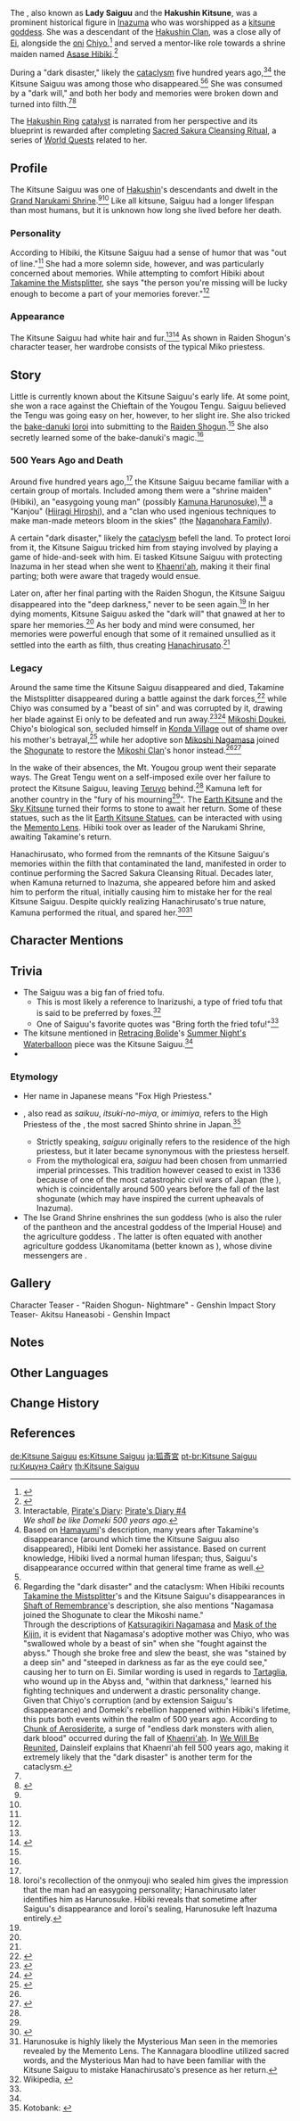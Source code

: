 {{Character Infobox
|image            = NPC Kitsune Saiguu.png
|realname         = <!-- she is only referred by titles and her real name remains unknown ("the" Kitsune Saiguu in her quests and "the" Hakushin Kitsune (JP: 白辰の狐 "the Fox of Hakushin") in Hakushin Ring -->
|type             = Mentioned
|deceased         = Past
|region           = Inazuma
|affiliation      = Hakushin Clan
|affiliation2     = Grand Narukami Shrine
|affiliation3     = Ei
|affiliation4     = Youkai
|ancestry         = [[Hakushin Clan]]
|title            = Lady Kitsune
}}
The {{Lang|'''Kitsune Saiguu'''|ja={{rubi|狐|きつね|斎|さい|宮|ぐう}}}}, also known as '''Lady Saiguu''' and the '''Hakushin Kitsune''', was a prominent historical figure in [[Inazuma]] who was worshipped as a [[kitsune]] [[god]]dess. She was a descendant of the [[Hakushin Clan]], was a close ally of [[Ei]], alongside the [[oni]] [[Chiyo]],<ref name="Hakushin Ring">{{Ref/Weapon|Hakushin Ring}}</ref> and served a mentor-like role towards a shrine maiden named [[Asase Hibiki]].<ref name="Shimenawa">{{Ref/ArtiSet|Shimenawa's Reminiscence}}</ref>

During a "dark disaster," likely the [[cataclysm]] five hundred years ago,<ref name="500 years">Interactable, [[Pirate's Diary]]: [[Pirate's Diary#Pirate's Diary #4|Pirate's Diary #4]]<br />''We shall be like Domeki 500 years ago.''</ref><ref group="Note">Based on [[Hamayumi]]'s description, many years after Takamine's disappearance (around which time the Kitsune Saiguu also disappeared), Hibiki lent Domeki her assistance. Based on current knowledge, Hibiki lived a normal human lifespan; thus, Saiguu's disappearance occurred within that general time frame as well.</ref> the Kitsune Saiguu was among those who disappeared.<ref name="Shimenawa" /><ref group="Note">Regarding the "dark disaster" and the cataclysm: When Hibiki recounts [[Takamine the Mistsplitter]]'s and the Kitsune Saiguu's disappearances in [[Shimenawa's Reminiscence#Shaft of Remembrance|Shaft of Remembrance]]'s description, she also mentions "Nagamasa joined the Shogunate to clear the Mikoshi name."<br />Through the descriptions of [[Katsuragikiri Nagamasa]] and [[Mask of the Kijin]], it is evident that Nagamasa's adoptive mother was Chiyo, who was "swallowed whole by a beast of sin" when she "fought against the abyss." Though she broke free and slew the beast, she was "stained by a deep sin" and "steeped in darkness as far as the eye could see," causing her to turn on Ei. Similar wording is used in regards to [[Tartaglia/Lore#Character Story 4|Tartaglia]], who wound up in the Abyss and, "within that darkness," learned his fighting techniques and underwent a drastic personality change.<br />Given that Chiyo's corruption (and by extension Saiguu's disappearance) and Domeki's rebellion happened within Hibiki's lifetime, this puts both events within the realm of 500 years ago. According to [[Chunk of Aerosiderite]], a surge of "endless dark monsters with alien, dark blood" occurred during the fall of [[Khaenri'ah]]. In [[We Will Be Reunited]], Dainsleif explains that Khaenri'ah fell 500 years ago, making it extremely likely that the "dark disaster" is another term for the cataclysm.</ref> She was consumed by a "dark will," and both her body and memories were broken down and turned into filth.<ref name="Hakushin Ring" /><ref name="Yougou Cleansing">{{Ref/Quest|Yougou Cleansing}}</ref>

The [[Hakushin Ring]] [[catalyst]] is narrated from her perspective and its blueprint is rewarded after completing [[Sacred Sakura Cleansing Ritual]], a series of [[World Quest]]s related to her.

==Profile==
The Kitsune Saiguu was one of [[Hakushin]]'s descendants and dwelt in the [[Grand Narukami Shrine]].<ref name="Hakushin Ring" /><ref name="Shimenawa" /> Like all kitsune, Saiguu had a longer lifespan than most humans, but it is unknown how long she lived before her death.

===Personality===
{{Quote
|Losing one's memory is no different from losing one's life. It is like death amidst darkness eternal.
|Kitsune Saiguu<ref name = "Shimenawa" />
}}
According to Hibiki, the Kitsune Saiguu had a sense of humor that was "out of line."<ref name="Shimenawa" /> She had a more solemn side, however, and was particularly concerned about memories. While attempting to comfort Hibiki about [[Takamine the Mistsplitter]], she says "the person you're missing will be lucky enough to become a part of your memories forever."<ref name="Shimenawa" />

===Appearance===
The Kitsune Saiguu had white hair and fur.<ref name="Shimenawa" /><ref name="Tanuki-Bayashi">{{Ref/Quest|Tanuki-Bayashi in the Forest}}</ref> As shown in Raiden Shogun's character teaser, her wardrobe consists of the typical Miko priestess.

==Story==
Little is currently known about the Kitsune Saiguu's early life. At some point, she won a race against the Chieftain of the Yougou Tengu. Saiguu believed the Tengu was going easy on her, however, to her slight ire. She also tricked the [[bake-danuki]] [[Ioroi]] into submitting to the [[Raiden Shogun]].<ref name="Hakushin Ring" /> She also secretly learned some of the bake-danuki's magic.<ref name="Tanuki-Bayashi" />

===500 Years Ago and Death===
{{Quote
|Do not be blinded. Do not waver. Keep walking the path that you believe in.|The Kitsune Saiguu to the Raiden Shogun, before their final parting<ref name="Yougou Cleansing" />
}}
Around five hundred years ago,<ref name="500 years" /> the Kitsune Saiguu became familiar with a certain group of mortals. Included among them were a "shrine maiden" (Hibiki), an "easygoing young man" (possibly [[Kamuna Harunosuke]]),<ref group="Note">Ioroi's recollection of the onmyouji who sealed him gives the impression that the man had an easygoing personality; Hanachirusato later identifies him as Harunosuke. Hibiki reveals that sometime after Saiguu's disappearance and Ioroi's sealing, Harunosuke left Inazuma entirely.</ref> a "Kanjou" ([[Hiiragi Hiroshi]]), and a "clan who used ingenious techniques to make man-made meteors bloom in the skies" (the [[Naganohara Family]]).

A certain "dark disaster," likely the [[cataclysm]] befell the land. To protect Ioroi from it, the Kitsune Saiguu tricked him from staying involved by playing a game of hide-and-seek with him. Ei tasked Kitsune Saiguu with protecting Inazuma in her stead when she went to [[Khaenri'ah]], making it their final parting; both were aware that tragedy would ensue.

Later on, after her final parting with the Raiden Shogun, the Kitsune Saiguu disappeared into the "deep darkness," never to be seen again.<ref name="Shimenawa" /> In her dying moments, Kitsune Saiguu asked the "dark will" that gnawed at her to spare her memories.<ref name="Hakushin Ring" /> As her body and mind were consumed, her memories were powerful enough that some of it remained unsullied as it settled into the earth as filth, thus creating [[Hanachirusato]].<ref name="Yougou Cleansing" />

===Legacy===
Around the same time the Kitsune Saiguu disappeared and died, Takamine the Mistsplitter disappeared during a battle against the dark forces,<ref>{{Ref/Weapon|Mistsplitter Reforged}}</ref> while Chiyo was consumed by a "beast of sin" and was corrupted by it, drawing her blade against Ei only to be defeated and run away.<ref>{{Ref/Item|Mask of the Kijin}}</ref><ref>{{Ref/Item|Narukami's Affection}}</ref> [[Iwakura Michihiro|Mikoshi Doukei]], Chiyo's biological son, secluded himself in [[Konda Village]] out of shame over his mother's betrayal,<ref>{{Ref/ArtiSet|Emblem of Severed Fate}}</ref> while her adoptive son [[Mikoshi Nagamasa]] joined the [[Shogunate]] to restore the [[Mikoshi Clan]]'s honor instead.<ref name="Shimenawa" /><ref>{{Ref/Weapon|Katsuragikiri Nagamasa}}</ref>

In the wake of their absences, the Mt. Yougou group went their separate ways. The Great Tengu went on a self-imposed exile over her failure to protect the Kitsune Saiguu, leaving [[Teruyo]] behind.<ref name="Shimenawa" /> Kamuna left for another country in the "fury of his mourning<ref name="Shimenawa" />". The [[Earth Kitsune]] and the [[Sky Kitsune]] turned their forms to stone to await her return. Some of these statues, such as the lit [[Earth Kitsune Statue]]s, can be interacted with using the [[Memento Lens]]. Hibiki took over as leader of the Narukami Shrine, awaiting Takamine's return.

Hanachirusato, who formed from the remnants of the Kitsune Saiguu's memories within the filth that contaminated the land, manifested in order to continue performing the Sacred Sakura Cleansing Ritual. Decades later, when Kamuna returned to Inazuma, she appeared before him and asked him to perform the ritual, initially causing him to mistake her for the real Kitsune Saiguu. Despite quickly realizing Hanachirusato's true nature, Kamuna performed the ritual, and spared her.<ref name="Sacrificial Offering">{{Ref/Quest|Sacrificial Offering}}</ref><ref group="Note">Harunosuke is highly likely the Mysterious Man seen in the memories revealed by the Memento Lens. The Kannagara bloodline utilized sacred words, and the Mysterious Man had to have been familiar with the Kitsune Saiguu to mistake Hanachirusato's presence as her return.</ref>

==Character Mentions==
{{Character Mentions}}

==Trivia==
* The Saiguu was a big fan of fried tofu.
** This is most likely a reference to Inarizushi, a type of fried tofu that is said to be preferred by foxes.<ref>Wikipedia, {{w|Sushi#Inarizushi|Sushi § Inarizushi}}</ref>
** One of Saiguu's favorite quotes was "Bring forth the fried tofu!"<ref name="Sacrificial Offering" />
* The kitsune mentioned in [[Retracing Bolide]]'s [[Retracing Bolide#Summer Night's Waterballoon|Summer Night's Waterballoon]] piece was the Kitsune Saiguu.<ref name="Hakushin Ring" />
* {{Character Furnishing Mentions}}

===Etymology===
* Her name in Japanese {{Lang|ja=狐斎宮}} means "Fox High Priestess."
*{{Lang|''{{w|Saiō|Saiguu}}''|ja=斎宮|ja_tl=purification shrine}}, also read as ''saikuu'', ''itsuki-no-miya'', or ''imimiya'', refers to the High Priestess of the {{w|Ise Grand Shrine}}, the most sacred Shinto shrine in Japan.<ref name="kotobank">Kotobank: [https://kotobank.jp/word/%E6%96%8E%E5%AE%AE-67778 {{ja|斎宮}}]</ref>
**Strictly speaking, ''saiguu'' originally refers to the residence of the high priestess, but it later became synonymous with the priestess herself.
**From the mythological era, ''saiguu'' had been chosen from unmarried imperial princesses. This tradition however ceased to exist in 1336 because of one of the most catastrophic civil wars of Japan (the {{w|Nanboku-chō period|Nanbokuchou War}}), which is coincidentally around 500 years before the fall of the last shogunate (which may have inspired the current upheavals of Inazuma).
*The Ise Grand Shrine enshrines the sun goddess {{w|Amaterasu}} (who is also the ruler of the pantheon and the ancestral goddess of the Imperial House) and the agriculture goddess {{w|Toyoukebime}}. The latter is often equated with another agriculture goddess Ukanomitama (better known as {{w|Inari Ōkami|Inari}}), whose divine messengers are {{Lang|foxes|ja=狐|ja_rm=kitsune}}.

==Gallery==
<gallery>
Character Teaser - "Raiden Shogun- Nightmare" - Genshin Impact
Story Teaser- Akitsu Haneasobi - Genshin Impact
</gallery>

==Notes==
{{Reflist|note=1}}

==Other Languages==
{{Other Languages
|en      = Kitsune Saiguu
|zhs     = 狐斋宫{{Sino|zh|ja}}
|zhs_rm  = Hú Zhāigōng
|zht     = 狐齋宮{{Sino|zh|ja}}
|zht_rm  = Hú Zhāigōng
|zh_tl   = 
|ja      = {{Rubi|狐|きつね|斎|さい|宮|ぐう}}
|ja_rm   = Kitsune Saiguu
|ja_tl   = Fox High Priestess
|ko      = {{tt|호재궁|狐齋宮}}
|ko_rm   = Ho Jaegung
|ko_tl   = Fox High Priestess
|es      = Sacerdotisa Kitsune
|es_tl   = Kitsune Priestess
|fr      = Kitsune Saiguu
|ru      = Кицунэ Сайгу
|th      = Kitsune Saiguu
|vi      = Ngài Kitsune
|vi_tl   = 
|de      = Kitsune Saiguu
|id      = Kitsune Saiguu
|pt      = Kitsune Saiguu
|tr      = Kitsune Saiguu
|it      = Saiguu Kitsune
}}

==Change History==
{{Change History|introduced=2.0}}

==References==
{{Reflist|2}}

[[de:Kitsune Saiguu]]
[[es:Kitsune Saiguu]]
[[ja:狐斎宮]]
[[pt-br:Kitsune Saiguu]]
[[ru:Кицунэ Сайгу]]
[[th:Kitsune Saiguu]]
